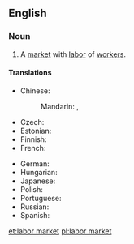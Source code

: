 ==English==
{{wikipedia|Labor economics}}
===Noun===
{{en-noun|sg=[[labor]] [[market]]}}

# {{economics}} A [[market]] with [[labor]] of [[worker]]s.

====Translations====
{{trans-top|market}}
* Chinese:
*: Mandarin: {{t|zh|勞工市場|sc=Hani}}, {{t|zh|劳工市场|tr=láogōng shìchǎng|sc=Hani}}
* Czech: {{t-|cs|trh práce|m}}
* Estonian: {{t|et|tööturg}}
* Finnish: {{t+|fi|työmarkkinat|p}}
* French: {{t|fr|marché du travail|m}}
{{trans-mid}}
* German: {{t+|de|Arbeitsmarkt|m}}
* Hungarian: {{t+|hu|munkaerőpiac}}
* Japanese: {{t|ja|労働市場|tr=ろうどうしじょう, rōdō shijō|sc=Jpan}}
* Polish: {{t|pl|rynek pracy|m}}
* Portuguese: {{t|pt|mecado de trabalho|m}}
* Russian: {{t|ru|рынок труда|m|tr=rýnok trudá|sc=Cyrl}}
* Spanish: {{t|es|mercado de trabajo|m}}
{{trans-bottom}}

[[et:labor market]]
[[pl:labor market]]